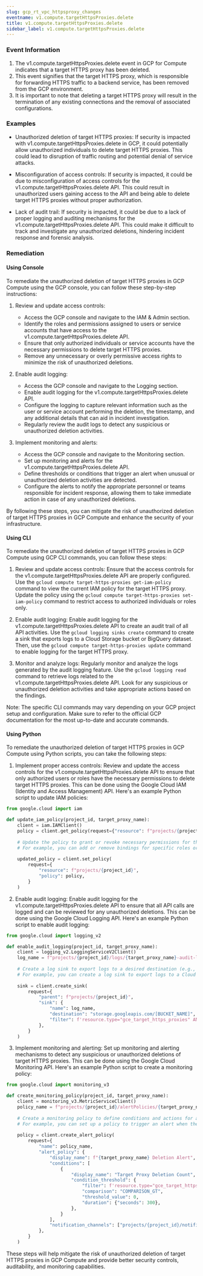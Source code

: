 ```yaml
--- 
slug: gcp_rt_vpc_httpsproxy_changes
eventname: v1.compute.targetHttpsProxies.delete
title: v1.compute.targetHttpsProxies.delete
sidebar_label: v1.compute.targetHttpsProxies.delete
---
```

                       
### Event Information

1. The v1.compute.targetHttpsProxies.delete event in GCP for Compute indicates that a target HTTPS proxy has been deleted.
2. This event signifies that the target HTTPS proxy, which is responsible for forwarding HTTPS traffic to a backend service, has been removed from the GCP environment.
3. It is important to note that deleting a target HTTPS proxy will result in the termination of any existing connections and the removal of associated configurations.


### Examples

- Unauthorized deletion of target HTTPS proxies: If security is impacted with v1.compute.targetHttpsProxies.delete in GCP, it could potentially allow unauthorized individuals to delete target HTTPS proxies. This could lead to disruption of traffic routing and potential denial of service attacks.

- Misconfiguration of access controls: If security is impacted, it could be due to misconfiguration of access controls for the v1.compute.targetHttpsProxies.delete API. This could result in unauthorized users gaining access to the API and being able to delete target HTTPS proxies without proper authorization.

- Lack of audit trail: If security is impacted, it could be due to a lack of proper logging and auditing mechanisms for the v1.compute.targetHttpsProxies.delete API. This could make it difficult to track and investigate any unauthorized deletions, hindering incident response and forensic analysis.

### Remediation

#### Using Console

To remediate the unauthorized deletion of target HTTPS proxies in GCP Compute using the GCP console, you can follow these step-by-step instructions:

1. Review and update access controls:
   - Access the GCP console and navigate to the IAM & Admin section.
   - Identify the roles and permissions assigned to users or service accounts that have access to the v1.compute.targetHttpsProxies.delete API.
   - Ensure that only authorized individuals or service accounts have the necessary permissions to delete target HTTPS proxies.
   - Remove any unnecessary or overly permissive access rights to minimize the risk of unauthorized deletions.

2. Enable audit logging:
   - Access the GCP console and navigate to the Logging section.
   - Enable audit logging for the v1.compute.targetHttpsProxies.delete API.
   - Configure the logging to capture relevant information such as the user or service account performing the deletion, the timestamp, and any additional details that can aid in incident investigation.
   - Regularly review the audit logs to detect any suspicious or unauthorized deletion activities.

3. Implement monitoring and alerts:
   - Access the GCP console and navigate to the Monitoring section.
   - Set up monitoring and alerts for the v1.compute.targetHttpsProxies.delete API.
   - Define thresholds or conditions that trigger an alert when unusual or unauthorized deletion activities are detected.
   - Configure the alerts to notify the appropriate personnel or teams responsible for incident response, allowing them to take immediate action in case of any unauthorized deletions.

By following these steps, you can mitigate the risk of unauthorized deletion of target HTTPS proxies in GCP Compute and enhance the security of your infrastructure.

#### Using CLI

To remediate the unauthorized deletion of target HTTPS proxies in GCP Compute using GCP CLI commands, you can follow these steps:

1. Review and update access controls: Ensure that the access controls for the v1.compute.targetHttpsProxies.delete API are properly configured. Use the `gcloud compute target-https-proxies get-iam-policy` command to view the current IAM policy for the target HTTPS proxy. Update the policy using the `gcloud compute target-https-proxies set-iam-policy` command to restrict access to authorized individuals or roles only.

2. Enable audit logging: Enable audit logging for the v1.compute.targetHttpsProxies.delete API to create an audit trail of all API activities. Use the `gcloud logging sinks create` command to create a sink that exports logs to a Cloud Storage bucket or BigQuery dataset. Then, use the `gcloud compute target-https-proxies update` command to enable logging for the target HTTPS proxy.

3. Monitor and analyze logs: Regularly monitor and analyze the logs generated by the audit logging feature. Use the `gcloud logging read` command to retrieve logs related to the v1.compute.targetHttpsProxies.delete API. Look for any suspicious or unauthorized deletion activities and take appropriate actions based on the findings.

Note: The specific CLI commands may vary depending on your GCP project setup and configuration. Make sure to refer to the official GCP documentation for the most up-to-date and accurate commands.

#### Using Python

To remediate the unauthorized deletion of target HTTPS proxies in GCP Compute using Python scripts, you can take the following steps:

1. Implement proper access controls: Review and update the access controls for the v1.compute.targetHttpsProxies.delete API to ensure that only authorized users or roles have the necessary permissions to delete target HTTPS proxies. This can be done using the Google Cloud IAM (Identity and Access Management) API. Here's an example Python script to update IAM policies:

```python
from google.cloud import iam

def update_iam_policy(project_id, target_proxy_name):
    client = iam.IAMClient()
    policy = client.get_policy(request={"resource": f"projects/{project_id}"})
    
    # Update the policy to grant or revoke necessary permissions for the target proxy
    # For example, you can add or remove bindings for specific roles or users
    
    updated_policy = client.set_policy(
        request={
            "resource": f"projects/{project_id}",
            "policy": policy,
        }
    )
```

2. Enable audit logging: Enable audit logging for the v1.compute.targetHttpsProxies.delete API to ensure that all API calls are logged and can be reviewed for any unauthorized deletions. This can be done using the Google Cloud Logging API. Here's an example Python script to enable audit logging:

```python
from google.cloud import logging_v2

def enable_audit_logging(project_id, target_proxy_name):
    client = logging_v2.LoggingServiceV2Client()
    log_name = f"projects/{project_id}/logs/{target_proxy_name}-audit-log"
    
    # Create a log sink to export logs to a desired destination (e.g., Cloud Storage, BigQuery)
    # For example, you can create a log sink to export logs to a Cloud Storage bucket
    
    sink = client.create_sink(
        request={
            "parent": f"projects/{project_id}",
            "sink": {
                "name": log_name,
                "destination": "storage.googleapis.com/[BUCKET_NAME]",
                "filter": f'resource.type="gce_target_https_proxies" AND log_name="projects/{project_id}/logs/cloudaudit.googleapis.com%2Factivity"',
            },
        }
    )
```

3. Implement monitoring and alerting: Set up monitoring and alerting mechanisms to detect any suspicious or unauthorized deletions of target HTTPS proxies. This can be done using the Google Cloud Monitoring API. Here's an example Python script to create a monitoring policy:

```python
from google.cloud import monitoring_v3

def create_monitoring_policy(project_id, target_proxy_name):
    client = monitoring_v3.MetricServiceClient()
    policy_name = f"projects/{project_id}/alertPolicies/{target_proxy_name}-policy"
    
    # Create a monitoring policy to define conditions and actions for alerting
    # For example, you can set up a policy to trigger an alert when the deletion count exceeds a certain threshold
    
    policy = client.create_alert_policy(
        request={
            "name": policy_name,
            "alert_policy": {
                "display_name": f"{target_proxy_name} Deletion Alert",
                "conditions": [
                    {
                        "display_name": "Target Proxy Deletion Count",
                        "condition_threshold": {
                            "filter": f'resource.type="gce_target_https_proxies" AND log_name="projects/{project_id}/logs/cloudaudit.googleapis.com%2Factivity" AND protoPayload.methodName="v1.compute.targetHttpsProxies.delete"',
                            "comparison": "COMPARISON_GT",
                            "threshold_value": 0,
                            "duration": {"seconds": 300},
                        },
                    }
                ],
                "notification_channels": ["projects/{project_id}/notificationChannels/[CHANNEL_ID]"],
            },
        }
    )
```

These steps will help mitigate the risk of unauthorized deletion of target HTTPS proxies in GCP Compute and provide better security controls, auditability, and monitoring capabilities.


 
